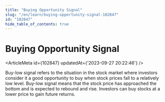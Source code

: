 ```yaml
---
title: "Buying Opportunity Signal"
slug: "/en/learn/buying-opportunity-signal-102847"
id: "102847"
hide_table_of_contents: true
---
```



# Buying Opportunity Signal

<ArticleMeta id={102847} updatedAt={'2023-09-27 20:22:46'} />
<div className='border-solid border-b border-t-0 my-4 border-[var(--ifm-color-gray-300)]' />

Buy-low signal refers to the situation in the stock market where investors consider it a good opportunity to buy when stock prices fall to a relatively low level. Buy-low signal means that the stock price has approached the bottom and is expected to rebound and rise. Investors can buy stocks at a lower price to gain future returns.
